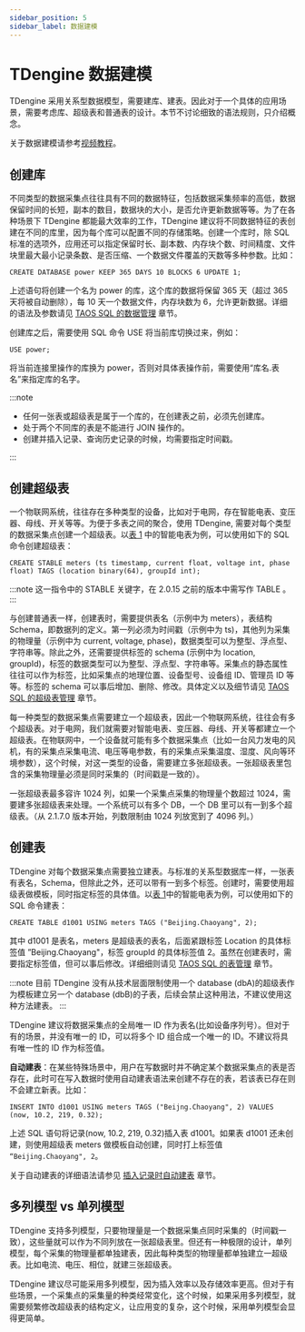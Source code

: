 ```yaml
---
sidebar_position: 5
sidebar_label: 数据建模
---
```


# TDengine 数据建模

TDengine 采用关系型数据模型，需要建库、建表。因此对于一个具体的应用场景，需要考虑库、超级表和普通表的设计。本节不讨论细致的语法规则，只介绍概念。

关于数据建模请参考[视频教程](https://www.taosdata.com/blog/2020/11/11/1945.html)。

## 创建库

不同类型的数据采集点往往具有不同的数据特征，包括数据采集频率的高低，数据保留时间的长短，副本的数目，数据块的大小，是否允许更新数据等等。为了在各种场景下 TDengine 都能最大效率的工作，TDengine 建议将不同数据特征的表创建在不同的库里，因为每个库可以配置不同的存储策略。创建一个库时，除 SQL 标准的选项外，应用还可以指定保留时长、副本数、内存块个数、时间精度、文件块里最大最小记录条数、是否压缩、一个数据文件覆盖的天数等多种参数。比如：

```mysql
CREATE DATABASE power KEEP 365 DAYS 10 BLOCKS 6 UPDATE 1;
```

上述语句将创建一个名为 power 的库，这个库的数据将保留 365 天（超过 365 天将被自动删除），每 10 天一个数据文件，内存块数为 6，允许更新数据。详细的语法及参数请见 [TAOS SQL 的数据管理](https://www.taosdata.com/cn/documentation/taos-sql#management) 章节。

创建库之后，需要使用 SQL 命令 USE 将当前库切换过来，例如：

```mysql
USE power;
```

将当前连接里操作的库换为 power，否则对具体表操作前，需要使用“库名.表名”来指定库的名字。

:::note

- 任何一张表或超级表是属于一个库的，在创建表之前，必须先创建库。
- 处于两个不同库的表是不能进行 JOIN 操作的。
- 创建并插入记录、查询历史记录的时候，均需要指定时间戳。

:::

## 创建超级表

一个物联网系统，往往存在多种类型的设备，比如对于电网，存在智能电表、变压器、母线、开关等等。为便于多表之间的聚合，使用 TDengine, 需要对每个类型的数据采集点创建一个超级表。以[表 1](https://www.taosdata.com/cn/documentation/architecture#model_table1) 中的智能电表为例，可以使用如下的 SQL 命令创建超级表：

```mysql
CREATE STABLE meters (ts timestamp, current float, voltage int, phase float) TAGS (location binary(64), groupId int);
```

:::note
这一指令中的 STABLE 关键字，在 2.0.15 之前的版本中需写作 TABLE 。
:::

与创建普通表一样，创建表时，需要提供表名（示例中为 meters），表结构 Schema，即数据列的定义。第一列必须为时间戳（示例中为 ts)，其他列为采集的物理量（示例中为 current, voltage, phase)，数据类型可以为整型、浮点型、字符串等。除此之外，还需要提供标签的 schema (示例中为 location, groupId)，标签的数据类型可以为整型、浮点型、字符串等。采集点的静态属性往往可以作为标签，比如采集点的地理位置、设备型号、设备组 ID、管理员 ID 等等。标签的 schema 可以事后增加、删除、修改。具体定义以及细节请见 [TAOS SQL 的超级表管理](https://www.taosdata.com/cn/documentation/taos-sql#super-table) 章节。

每一种类型的数据采集点需要建立一个超级表，因此一个物联网系统，往往会有多个超级表。对于电网，我们就需要对智能电表、变压器、母线、开关等都建立一个超级表。在物联网中，一个设备就可能有多个数据采集点（比如一台风力发电的风机，有的采集点采集电流、电压等电参数，有的采集点采集温度、湿度、风向等环境参数），这个时候，对这一类型的设备，需要建立多张超级表。一张超级表里包含的采集物理量必须是同时采集的（时间戳是一致的）。

一张超级表最多容许 1024 列，如果一个采集点采集的物理量个数超过 1024，需要建多张超级表来处理。一个系统可以有多个 DB，一个 DB 里可以有一到多个超级表。（从 2.1.7.0 版本开始，列数限制由 1024 列放宽到了 4096 列。）

## 创建表

TDengine 对每个数据采集点需要独立建表。与标准的关系型数据库一样，一张表有表名，Schema，但除此之外，还可以带有一到多个标签。创建时，需要使用超级表做模板，同时指定标签的具体值。以[表 1](https://www.taosdata.com/cn/documentation/architecture#model_table1)中的智能电表为例，可以使用如下的 SQL 命令建表：

```mysql
CREATE TABLE d1001 USING meters TAGS ("Beijing.Chaoyang", 2);
```

其中 d1001 是表名，meters 是超级表的表名，后面紧跟标签 Location 的具体标签值 ”Beijing.Chaoyang"，标签 groupId 的具体标签值 2。虽然在创建表时，需要指定标签值，但可以事后修改。详细细则请见 [TAOS SQL 的表管理](https://www.taosdata.com/cn/documentation/taos-sql#table) 章节。

:::note
目前 TDengine 没有从技术层面限制使用一个 database (dbA)的超级表作为模板建立另一个 database (dbB)的子表，后续会禁止这种用法，不建议使用这种方法建表。
:::

TDengine 建议将数据采集点的全局唯一 ID 作为表名(比如设备序列号）。但对于有的场景，并没有唯一的 ID，可以将多个 ID 组合成一个唯一的 ID。不建议将具有唯一性的 ID 作为标签值。

**自动建表**：在某些特殊场景中，用户在写数据时并不确定某个数据采集点的表是否存在，此时可在写入数据时使用自动建表语法来创建不存在的表，若该表已存在则不会建立新表。比如：

```mysql
INSERT INTO d1001 USING meters TAGS ("Beijng.Chaoyang", 2) VALUES (now, 10.2, 219, 0.32);
```

上述 SQL 语句将记录(now, 10.2, 219, 0.32)插入表 d1001。如果表 d1001 还未创建，则使用超级表 meters 做模板自动创建，同时打上标签值 `“Beijing.Chaoyang", 2`。

关于自动建表的详细语法请参见 [插入记录时自动建表](https://www.taosdata.com/cn/documentation/taos-sql#auto_create_table) 章节。

## 多列模型 vs 单列模型

TDengine 支持多列模型，只要物理量是一个数据采集点同时采集的（时间戳一致），这些量就可以作为不同列放在一张超级表里。但还有一种极限的设计，单列模型，每个采集的物理量都单独建表，因此每种类型的物理量都单独建立一超级表。比如电流、电压、相位，就建三张超级表。

TDengine 建议尽可能采用多列模型，因为插入效率以及存储效率更高。但对于有些场景，一个采集点的采集量的种类经常变化，这个时候，如果采用多列模型，就需要频繁修改超级表的结构定义，让应用变的复杂，这个时候，采用单列模型会显得更简单。
